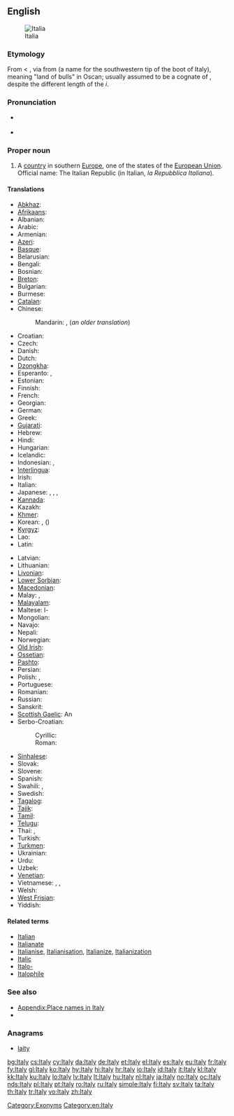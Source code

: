 {{wikipedia}}
==English==
[[Image:Flag_of_Italy.svg|thumb|Italia]]

===Etymology===
From {{etyl|it}} {{term|Italia|lang=it}} < {{etyl|la}} {{term|Italia|Ītalia|lang=la}}, via {{etyl|grc}} from {{etyl|osc}} {{term||Víteliú|lang=osc}} {{rfscript|Old Italic}} (a name for the southwestern tip of the boot of Italy), meaning "land of bulls" in Oscan; usually assumed to be a cognate of {{term|vitulus||calf|lang=la}}, despite the different length of the ''i''.

===Pronunciation===
* {{a|UK|US}} {{IPA|/ˈɪ.tə.li/}}
* {{audio|En-us-Italy.ogg|Audio (US)}}

===Proper noun===
{{en-proper noun}}

# A [[country]] in southern [[Europe]], one of the states of the [[European Union]]. Official name: The Italian Republic (in Italian, ''la Repubblica Italiana'').

====Translations====
{{trans-top|European country}}
* [[Abkhaz]]: {{t|ab|Италиа|tr=Italia|sc=Cyrl}}
* [[Afrikaans]]: {{t+|af|Italië|xs=Afrikaans}}
* Albanian: {{t|sq|Italia}}
* Arabic: {{t-|ar|إيطاليا|f|tr='iTaalya}}
* Armenian: {{t+|hy|Իտալիա|tr=Italia}}
* [[Azeri]]: {{t|az|İtaliya}}
* [[Basque]]: {{t+|eu|Italia|xs=Basque}}
* Belarusian: {{t-|be|Італія|f|tr=Itálija|xs=Belarusian}}
* Bengali: {{t-|bn|ইতালি|tr=itali}}
* Bosnian: {{t-|bs|Italija|f}}
* [[Breton]]: {{t-|br|Italia}}
* Bulgarian: {{t+|bg|Италия|f|tr=Itálija}}
* Burmese: {{t|my|အီတလီနိုင်ငံ|sc=Mymr}}
* [[Catalan]]: {{t+|ca|Itàlia|f}}
* Chinese:
*: Mandarin: {{t+|cmn|意大利|tr=Yìdàlì|sc=Hani}}, {{t-|cmn|義大利|tr=Yìdàlì|sc=Hani}} (''an older translation'')
* Croatian: {{t+|hr|Italija|f}}
* Czech: {{t+|cs|Itálie|f}}
* Danish: {{t+|da|Italien}}
* Dutch: {{t+|nl|Italië}}
* [[Dzongkha]]: {{t|dz|ཨྀཊ་ལི་|sc=Tibt}}
* Esperanto: {{t+|eo|Italio|xs=Esperanto}}, {{t+|eo|Italujo|xs=Esperanto}}
* Estonian: {{t+|et|Itaalia}}
* Finnish: {{t+|fi|Italia}}
* French: {{t+|fr|Italie|f}}
* Georgian: {{t-|ka|იტალია|tr=it'alia|sc=Geor|xs=Georgian}}
* German: {{t+|de|Italien|n}}
* Greek: {{t+|el|Ιταλία|f|tr=Italía}}
* [[Gujarati]]: {{t-|gu|ઈટલી|tr=īṭalī|sc=Gujr|xs=Gujarati}}
* Hebrew: {{t+|he|איטליה|f|tr=Italia}}
* Hindi: {{t+|hi|इटली|tr=iṭalī|xs=Hindi}}
* Hungarian: {{t+|hu|Olaszország}}
* Icelandic: {{t+|is|Ítalía|f}}
* Indonesian: {{t-|id|Itali|xs=Indonesian}}, {{t-|id|Italia|xs=Indonesian}}
* [[Interlingua]]: {{t-|ia|Italia}}
* Irish: {{t-|ga|Iodáil|f|alt=An Iodáil|xs=Irish}}
* Italian: {{t+|it|Italia|f}}
* Japanese: {{t+|ja|イタリア|tr=Itariá}}, {{t-|ja|伊太利亜|tr=イタリア, Itariá}} {{qualifier|obsolete}}, {{t-|ja|イタリー|tr=Itarī}}, {{t-|ja|伊太利|tr=イタリー, Itarī}} {{qualifier|obsolete}}
* [[Kannada]]: {{t|kn|ಇಟಲಿ|tr=iṭali|sc=Knda}}
* Kazakh: {{t|kk|Италия|tr=Italiya|sc=Cyrl}}
* [[Khmer]]: {{t|km|អ៊ីតាលី|tr=ītālī|sc=Khmr}}
* Korean: {{t+|ko|이탈리아|tr=Itallia|sc=Hang}}, {{t-|ko|이태리|tr=Itaeri|sc=Hang}} ({{t-|ko|伊太利|sc=Hani}})
* [[Kyrgyz]]: {{t|ky|Италия|tr=Italiya|sc=Cyrl}}
* Lao: {{t|lo|ອິຕາລີ|tr=i-tā-lī|sc=Laoo}}
* Latin: {{t+|la|Italia|alt=Ītalia|f}}
{{trans-mid}}
* Latvian: {{t+|lv|Itālija|f|xs=Latvian}}
* Lithuanian: {{t+|lt|Italija|xs=Lithuanian}}
* [[Livonian]]: {{tø|liv|Itāļmō}}
* [[Lower Sorbian]]: {{tø|dsb|Włoska|f}}
* [[Macedonian]]: {{t+|mk|Италија|f|tr=Itálija}}
* Malay: {{t-|ms|Itali}}, {{t-|ms|Italia}}
* [[Malayalam]]: {{t|ml|ഇറ്റലി|sc=Mlym}}
* Maltese: l-{{t-|mt|Italja}}
* Mongolian: {{t|mn|Итали|tr=Itali|sc=Cyrl}}
* Navajo: {{tø|nv|Ídelii}}
* Nepali: {{t-|ne|इटली|tr=Italī|sc=Deva|xs=Nepali}}
* Norwegian: {{t+|no|Italia}}
* [[Old Irish]]: {{tø|sga|Etáil|f}}
* [[Ossetian]]: {{tø|os|Итали|tr=Itali|sc=Cyrl}}
* [[Pashto]]: {{t|ps|اېټاليا|sc=ps-Arab}}
* Persian: {{t|fa|ایتالیا|tr=Itâliyâ|sc=fa-Arab}}
* Polish: {{t+|pl|Włochy|p}}, {{t+|pl|Italia|f}} {{qualifier|rare}}
* Portuguese: {{t+|pt|Itália|f}}
* Romanian: {{t+|ro|Italia|f}}
* Russian: {{t+|ru|Италия|f|tr=Itálija}}
* Sanskrit: {{t-|sa|इटली|tr=italī|xs=Sanskrit}}
* [[Scottish Gaelic]]: An {{t-|gd|Eadailt|f}}
* Serbo-Croatian:
*: Cyrillic: {{t|sh|Италија|f|sc=Cyrl}}
*: Roman: {{t|sh|Italija|f}}
* [[Sinhalese]]: {{t|si|ඉතාලිය|tr=itāliya|sc=Sinh}}
* Slovak: {{t-|sk|Taliansko|n}}
* Slovene: {{t+|sl|Italija|f}}
* Spanish: {{t+|es|Italia|f}}
* Swahili: {{t|sw|Italia}}, {{t|sw|Uitali}}
* Swedish: {{t+|sv|Italien}}
* [[Tagalog]]: {{t|tl|Italya}}
* [[Tajik]]: {{t|tg|Итолиё|tr=Itoliyo|sc=Cyrl}}
* [[Tamil]]: {{t|ta|இத்தாலி|tr=ittāli|xs=Tamil}}
* [[Telugu]]: {{t-|te|ఇటలీ|tr=iṭalī}}
* Thai: {{t|th|ประเทศอิตาลี|tr=bpràtêt ì-dtaa-lee}}, {{t|th|อิตาลี|tr=ì-dtaa-lee}}
* Turkish: {{t+|tr|İtalya}}
* [[Turkmen]]: {{t|tk|Italiýa}}
* Ukrainian: {{t+|uk|Італія|f|tr=Itálija|xs=Ukrainian}}
* Urdu: {{t-|ur|اطالیہ|tr=italī|xs=Urdu}}
* Uzbek: {{t|uz|Italiya}}
* [[Venetian]]: {{tø|vec|Itałia|f}}
* Vietnamese: {{t+|vi|Ý|xs=Vietnamese}},  {{t-|vi|Ý Đại Lợi|xs=Vietnamese}}, {{t|vi|nước Ý}}
* Welsh: {{t-|cy|Eidal|f|alt=yr Eidal|xs=Welsh}}
* [[West Frisian]]: {{t|fy|Itaalje}}
* Yiddish: {{t-|yi|איטאַליע|f|tr=italye|xs=Yiddish}}
{{trans-bottom}}

====Related terms====
* [[Italian]]
* [[Italianate]]
* [[Italianise]], [[Italianisation]], [[Italianize]], [[Italianization]]
* [[Italic]]
* [[Italo-]]
* [[Italophile]]

===See also===
* [[Appendix:Place names in Italy]]
* {{list|en|countries of Europe}}

===Anagrams===
* [[laity#English|laity]]

[[Category:Exonyms]]
[[Category:en:Italy]]

[[bg:Italy]]
[[cs:Italy]]
[[cy:Italy]]
[[da:Italy]]
[[de:Italy]]
[[et:Italy]]
[[el:Italy]]
[[es:Italy]]
[[eu:Italy]]
[[fr:Italy]]
[[fy:Italy]]
[[gl:Italy]]
[[ko:Italy]]
[[hy:Italy]]
[[hi:Italy]]
[[hr:Italy]]
[[io:Italy]]
[[id:Italy]]
[[it:Italy]]
[[kl:Italy]]
[[kk:Italy]]
[[ku:Italy]]
[[lo:Italy]]
[[lv:Italy]]
[[lt:Italy]]
[[hu:Italy]]
[[nl:Italy]]
[[ja:Italy]]
[[no:Italy]]
[[oc:Italy]]
[[nds:Italy]]
[[pl:Italy]]
[[pt:Italy]]
[[ro:Italy]]
[[ru:Italy]]
[[simple:Italy]]
[[fi:Italy]]
[[sv:Italy]]
[[ta:Italy]]
[[th:Italy]]
[[tr:Italy]]
[[vo:Italy]]
[[zh:Italy]]